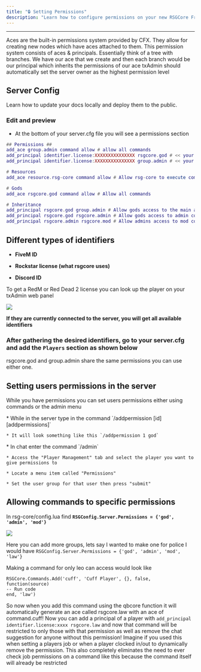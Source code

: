 ```yaml
---
title: "🔒 Setting Permissions"
description: "Learn how to configure permissions on your new RSGCore Framework!"
---
```


***

<Accordion title="Ace Permissions?" defaultOpen={false} icon="shield">
  Aces are the built-in permissions system provided by CFX. They allow for creating new nodes which have aces attached to them. This permission system consists of aces & principals. Essentially think of a tree with branches. We have our ace that we create and then each branch would be our principal which inherits the permissions of our ace
</Accordion>

<Check>
  txAdmin should automatically set the server owner as the highest permission level
</Check>

## Server Config

Learn how to update your docs locally and deploy them to the public.

### Edit and preview

* At the bottom of your server.cfg file you will see a permissions section

```lua
## Permissions ##
add_ace group.admin command allow # allow all commands
add_principal identifier.license:XXXXXXXXXXXXXXX rsgcore.god # << your rockstar licence  
add_principal identifier.license:XXXXXXXXXXXXXXX group.admin # << your rockstar licence

# Resources
add_ace resource.rsg-core command allow # Allow rsg-core to execute commands

# Gods
add_ace rsgcore.god command allow # Allow all commands

# Inheritance
add_principal rsgcore.god group.admin # Allow gods access to the main admin group used to get all default permissions
add_principal rsgcore.god rsgcore.admin # Allow gods access to admin commands
add_principal rsgcore.admin rsgcore.mod # Allow admins access to mod commands

```

## Different types of identifiers

* **FiveM ID**

* **Rockstar license (what rsgcore uses)**

* **Discord ID**

To get a RedM or Red Dead 2 license you can look up the player on your txAdmin web panel

![](https://docs.qbcore.org/~gitbook/image?url=https%3A%2F%2F550110915-files.gitbook.io%2F%7E%2Ffiles%2Fv0%2Fb%2Fgitbook-x-prod.appspot.com%2Fo%2Fspaces%252FBTxg66Z0GQkOQS46Nzn3%252Fuploads%252Fj1dkqOaAZ0KYE4aE7nW9%252FUntitled-2.png%3Falt%3Dmedia%26token%3D4ae1c1a2-25a4-4189-8365-eee138d61990\&width=768\&dpr=1\&quality=100\&sign=6977bdc2\&sv=1)

**If they are currently connected to the server, you will get all available identifiers**

### After gathering the desired identifiers, go to your server.cfg and add the `Players` section as shown below

<Info>
  rsgcore.god and group.admin share the same permissions you can use either one.
</Info>

## Setting users permissions in the server

While you have permissions you can set users permissions either using commands or the admin menu

<AccordionGroup>
  <Accordion title="Setting permissions using the command" defaultOpen={false}>
    * While in the server type in the command `/addpermission [id] [addpermissions]`

    * It will look something like this `/addpermission 1 god`
  </Accordion>

  <Accordion title="Setting permissions through the admin menu" defaultOpen={false}>
    * In chat enter the command `/admin`

    * Access the "Player Management" tab and select the player you want to give permissions to

    * Locate a menu item called "Permissions"

    * Set the user group for that user then press "submit"
  </Accordion>
</AccordionGroup>

## Allowing commands to specific permissions

In rsg-core/config.lua find **`RSGConfig.Server.Permissions = {'god', 'admin', 'mod'}`**

![](RSC-CoreConfig.png)

Here you can add more groups, lets say I wanted to make one for police I would have `RSGConfig.Server.Permissions = {'god', 'admin', 'mod', 'law'}`

Making a command for only leo can access would look like

```
RSGCore.Commands.Add('cuff', 'Cuff Player', {}, false, function(source)
-- Run code
end, 'law')
```

So now when you add this command using the qbcore function it will automatically generate an ace called rsgcore.law with an ace of command.cuff! Now you can add a principal of a player with `add_principal identifier.license:xxxx rsgcore.law` and now that command will be restricted to only those with that permission as well as remove the chat suggestion for anyone without this permission! Imagine if you used this when setting a players job or when a player clocked in/out to dynamically remove the permission. This also completely eliminates the need to ever check job permissions on a command like this because the command itself will already be restricted